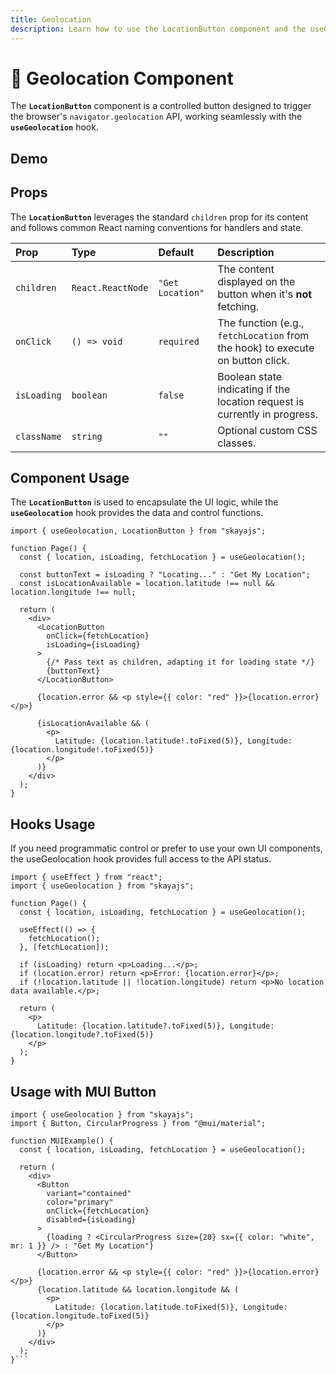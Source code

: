 ```yaml
---
title: Geolocation
description: Learn how to use the LocationButton component and the useGeolocation hook for retrieving user location.
---
```


# 📍 Geolocation Component

The **`LocationButton`** component is a controlled button designed to trigger the browser's `navigator.geolocation` API, working seamlessly with the **`useGeolocation`** hook.

## Demo


<Location />

## Props

The **`LocationButton`** leverages the standard `children` prop for its content and follows common React naming conventions for handlers and state.

| Prop | Type | Default | Description |
| :--- | :--- | :--- | :--- |
| `children` | `React.ReactNode` | `"Get Location"` | The content displayed on the button when it's **not** fetching. |
| `onClick` | `() => void` | `required` | The function (e.g., `fetchLocation` from the hook) to execute on button click. |
| `isLoading` | `boolean` | `false` | Boolean state indicating if the location request is currently in progress. |
| `className` | `string` | `""` | Optional custom CSS classes. |

## Component Usage

The **`LocationButton`** is used to encapsulate the UI logic, while the **`useGeolocation`** hook provides the data and control functions.

```tsx
import { useGeolocation, LocationButton } from "skayajs";

function Page() {
  const { location, isLoading, fetchLocation } = useGeolocation();

  const buttonText = isLoading ? "Locating..." : "Get My Location";
  const isLocationAvailable = location.latitude !== null && location.longitude !== null;

  return (
    <div>
      <LocationButton
        onClick={fetchLocation}
        isLoading={isLoading}
      >
        {/* Pass text as children, adapting it for loading state */}
        {buttonText} 
      </LocationButton>

      {location.error && <p style={{ color: "red" }}>{location.error}</p>}

      {isLocationAvailable && (
        <p>
          Latitude: {location.latitude!.toFixed(5)}, Longitude: {location.longitude!.toFixed(5)}
        </p>
      )}
    </div>
  );
}
```

## Hooks Usage

If you need programmatic control or prefer to use your own UI components, the useGeolocation hook provides full access to the API status.

```tsx
import { useEffect } from "react";
import { useGeolocation } from "skayajs";

function Page() {
  const { location, isLoading, fetchLocation } = useGeolocation();

  useEffect(() => {
    fetchLocation(); 
  }, [fetchLocation]);

  if (isLoading) return <p>Loading...</p>;
  if (location.error) return <p>Error: {location.error}</p>;
  if (!location.latitude || !location.longitude) return <p>No location data available.</p>;

  return (
    <p>
      Latitude: {location.latitude?.toFixed(5)}, Longitude: {location.longitude?.toFixed(5)}
    </p>
  );
}
```



## Usage with MUI Button

```tsx
import { useGeolocation } from "skayajs";
import { Button, CircularProgress } from "@mui/material";

function MUIExample() {
  const { location, isLoading, fetchLocation } = useGeolocation();

  return (
    <div>
      <Button
        variant="contained"
        color="primary"
        onClick={fetchLocation}
        disabled={isLoading}
      >
        {loading ? <CircularProgress size={20} sx={{ color: "white", mr: 1 }} /> : "Get My Location"}
      </Button>

      {location.error && <p style={{ color: "red" }}>{location.error}</p>}
      {location.latitude && location.longitude && (
        <p>
          Latitude: {location.latitude.toFixed(5)}, Longitude: {location.longitude.toFixed(5)}
        </p>
      )}
    </div>
  );
}```
